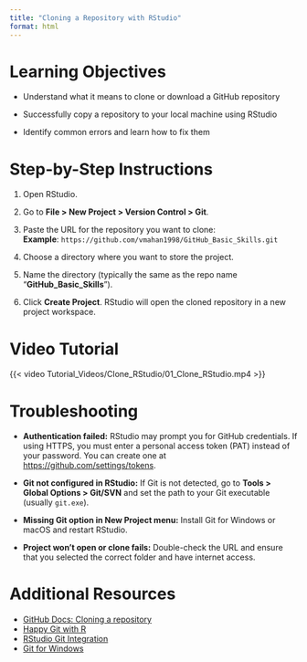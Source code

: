 ```yaml
---
title: "Cloning a Repository with RStudio"
format: html
---
```


# Learning Objectives {.unnumbered}

-   Understand what it means to clone or download a GitHub repository

-   Successfully copy a repository to your local machine using RStudio

-   Identify common errors and learn how to fix them

# Step-by-Step Instructions {.unnumbered}

1.  Open RStudio.

2.  Go to **File \> New Project \> Version Control \> Git**.

3.  Paste the URL for the repository you want to clone:\
    **Example**: `https://github.com/vmahan1998/GitHub_Basic_Skills.git`

4.  Choose a directory where you want to store the project.

5.  Name the directory (typically the same as the repo name "**GitHub_Basic_Skills**").

6.  Click **Create Project**. RStudio will open the cloned repository in a new project workspace.

# Video Tutorial {.unnumbered}

{{< video Tutorial_Videos/Clone_RStudio/01_Clone_RStudio.mp4 >}}

# Troubleshooting {.unnumbered}

-   **Authentication failed:** RStudio may prompt you for GitHub credentials. If using HTTPS, you must enter a personal access token (PAT) instead of your password. You can create one at <https://github.com/settings/tokens>.

-   **Git not configured in RStudio:** If Git is not detected, go to **Tools \> Global Options \> Git/SVN** and set the path to your Git executable (usually `git.exe`).

-   **Missing Git option in New Project menu:** Install Git for Windows or macOS and restart RStudio.

-   **Project won’t open or clone fails:** Double-check the URL and ensure that you selected the correct folder and have internet access.

# Additional Resources {.unnumbered}

-   [GitHub Docs: Cloning a repository](https://docs.github.com/en/repositories/creating-and-managing-repositories/cloning-a-repository)
-   [Happy Git with R](https://happygitwithr.com)
-   [RStudio Git Integration](https://support.posit.co/hc/en-us/articles/200532077)
-   [Git for Windows](https://gitforwindows.org)
